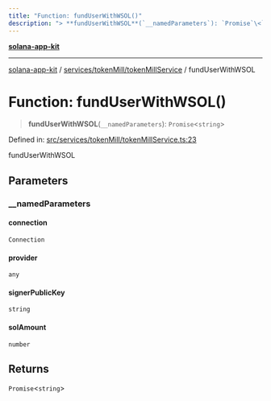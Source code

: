 ```yaml
---
title: "Function: fundUserWithWSOL()"
description: "> **fundUserWithWSOL**(`__namedParameters`): `Promise`\<`string`\>"
---
```


[**solana-app-kit**](../../../../README.mdx)

***

[solana-app-kit](../../../../README.mdx) / [services/tokenMill/tokenMillService](../README.mdx) / fundUserWithWSOL

# Function: fundUserWithWSOL()

> **fundUserWithWSOL**(`__namedParameters`): `Promise`\<`string`\>

Defined in: [src/services/tokenMill/tokenMillService.ts:23](https://github.com/SendArcade/solana-social-starter/blob/b27156124ee1831d644b1af765e8d55a2885cd4f/src/services/tokenMill/tokenMillService.ts#L23)

fundUserWithWSOL

## Parameters

### \_\_namedParameters

#### connection

`Connection`

#### provider

`any`

#### signerPublicKey

`string`

#### solAmount

`number`

## Returns

`Promise`\<`string`\>
